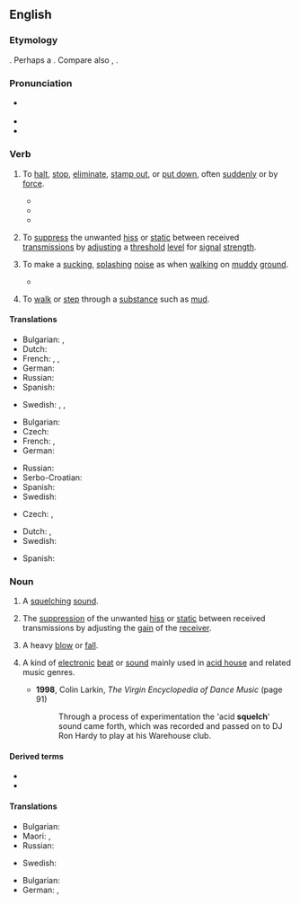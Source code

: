 ==English==
{{wikipedia}}
{{rf-sound example}}

===Etymology===
{{unk|en}}. Perhaps a {{blend|en|squash|quell|quench|nocap=1}}. Compare also {{noncog|en|squolsh}}, {{noncog|en|squoosh}}.

===Pronunciation===
* {{a|UK|GA}} {{IPA|en|/ˈskwɛlt͡ʃ/}}
* {{rhymes|en|ɛltʃ}}
* {{audio|en|LL-Q1860 (eng)-Vealhurl-squelch.wav |Audio (UK)}}

===Verb===
{{en-verb}}

# {{lb|en|transitive|US}} To [[halt]], [[stop]], [[eliminate]], [[stamp out]], or [[put down]], often [[suddenly]] or by [[force]].
#: {{syn|en|quash}}
#: {{ux|en|Even the king's announcement could not '''squelch''' the rumors.}}
#* {{RQ:Beaumont Fletcher Comedies and Tragedies|The Nice Valour|5|1|passage=Oh 'twas your luck and mine to be '''squelched'''.}}
#* {{RQ:Carlyle Friedrich|passage=If you deceive us you will be '''squelched'''.}}
#* {{quote-journal|en|author=Laura Edelson|title=We Research Misinformation on Facebook. It Just Disabled Our Accounts.|work=The New York Times|date=2021-08-10|url=https://www.nytimes.com/2021/08/10/opinion/facebook-misinformation.html|issn=0362-4331|author2=Damon McCoy|passage=We believe that Facebook is using privacy as a pretext to '''squelch''' research that it considers inconvenient.}}
# {{lb|en|transitive|radio technology}} To [[suppress]] the unwanted [[hiss]] or [[static]] between received [[transmission]]s by [[adjust]]ing a [[threshold]] [[level]] for [[signal]] [[strength]].
# {{lb|en|intransitive|British}} To make a [[suck]]ing, [[splash]]ing [[noise]] as when [[walk]]ing on [[muddy]] [[ground]].
#: {{ux|en|The mud '''squelched''' underfoot; it had been raining all night.}}
#* {{RQ:Wodehouse Jeeves in the Offing|chapter=XVI|passage=[After they both fell into the lake.] Reaching the mainland some moments later and '''squelching''' back to the house, accompanied by Bobbie, like a couple of Napoleons '''squelching''' back from Moscow, [...]}}
# {{lb|en|intransitive|British}} To [[walk]] or [[step]] through a [[substance]] such as [[mud]].
#: {{ux|en|The mud was thick and sticky underfoot, but we '''squelched''' through it nonetheless.}}

====Translations====
{{trans-top|to halt, stop, eliminate}}
* Bulgarian: {{t+|bg|потушавам}}, {{t+|bg|потискам}}
* Dutch: {{t+|nl|smoren}}
* French: {{t+|fr|clouer le bec}}, {{t+|fr|museler}}, {{t+|fr|réduire au silence}}
* German: {{t+|de|unterdrücken}}
* Russian: {{t+|ru|уничтожа́ть}}
* Spanish: {{t+|es|aplastar}}
{{trans-mid}}
* Swedish: {{t+|sv|hejda}}, {{t+|sv|hindra}}, {{t+|sv|stoppa}}
{{trans-bottom}}

{{trans-top|radio technology: suppress hiss or static}}
{{trans-mid}}
{{trans-bottom}}

{{trans-top|to make a sucking, splashing noise}}
* Bulgarian: {{t+|bg|шляпам}}
* Czech: {{t+|cs|čvachtat}}
* French: {{t|fr|faire floc floc}}, {{t|fr|faire flip-flap}}
* German: {{t+|de|matschen}}
{{trans-mid}}
* Russian: {{t+|ru|хлюпать}}
* Serbo-Croatian: {{t+|sh|šljapkati}}
* Spanish: {{t+|es|chapotear}}
* Swedish: {{t+|sv|klafsa}}
{{trans-bottom}}

{{trans-top|to walk or step through a substance such as a mud}}
* Czech: {{t|cs|čvachtat se|impf}}, {{t|cs|rochnit se|impf}}
{{trans-mid}}
* Dutch: {{t+|nl|ploeteren}}, {{t+|nl|ploeteren}}
* Swedish: {{t+|sv|klafsa}}
{{trans-bottom}}

{{checktrans-top}}
* Spanish: {{t+check|es|chapotear}}
{{trans-mid}}
{{trans-bottom}}

===Noun===
{{en-noun|~}}

# {{lb|en|countable}} A [[#Verb|squelch]]ing [[sound]].
# {{lb|en|radio technology}} The [[suppression]] of the unwanted [[hiss]] or [[static]] between received transmissions by adjusting the [[gain]] of the [[receiver]].
# {{lb|en|countable|dated}} A heavy [[blow]] or [[fall]].
# {{lb|en|countable|music}} A kind of [[electronic]] [[beat]] or [[sound]] mainly used in [[acid house]] and related music genres.
#* '''1998''', Colin Larkin, ''The Virgin Encyclopedia of Dance Music'' (page 91)
#*: Through a process of experimentation the 'acid '''squelch'''' sound came forth, which was recorded and passed on to DJ Ron Hardy to play at his Warehouse club.

====Derived terms====
* {{l|en|break squelch}}
* {{l|en|squelchy}}

====Translations====
{{trans-top|A squelching sound}}
* Bulgarian: {{t|bg|шляпане}}
* Maori: {{t|mi|pakora}}, {{t|mi|pākorakora}}
* Russian: {{t+|ru|хлюпанье|n}}
{{trans-mid}}
* Swedish: {{t|sv|klafs}}
{{trans-bottom}}

{{trans-top|suppression of unwanted hiss}}
{{trans-mid}}
* Bulgarian: {{t+|bg|потискане|n}}
* German: {{t|de|Rauschsperre|f}}, {{t|de|Rauschunterdrückung|f}}
{{trans-bottom}}

{{c|en|Sounds}}